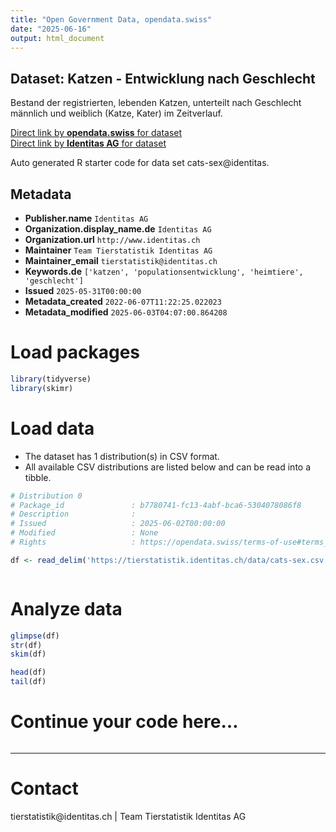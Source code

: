 ```yaml
---
title: "Open Government Data, opendata.swiss"
date: "2025-06-16"
output: html_document
---
```


## Dataset: Katzen - Entwicklung nach Geschlecht

Bestand der registrierten, lebenden Katzen, unterteilt nach Geschlecht männlich und weiblich (Katze, Kater) im Zeitverlauf.

[Direct link by **opendata.swiss** for dataset](https://opendata.swiss/de/dataset/katzen-entwicklung-nach-geschlecht)<br>
[Direct link by **Identitas AG** for dataset](https://tierstatistik.identitas.ch/)

Auto generated R starter code for data set cats-sex@identitas.

## Metadata

- **Publisher.name** `Identitas AG`
- **Organization.display_name.de** `Identitas AG`
- **Organization.url** `http://www.identitas.ch`
- **Maintainer** `Team Tierstatistik Identitas AG`
- **Maintainer_email** `tierstatistik@identitas.ch`
- **Keywords.de** `['katzen', 'populationsentwicklung', 'heimtiere', 'geschlecht']`
- **Issued** `2025-05-31T00:00:00`
- **Metadata_created** `2022-06-07T11:22:25.022023`
- **Metadata_modified** `2025-06-03T04:07:00.864208`


# Load packages

```r

library(tidyverse)
library(skimr)

```

# Load data

-   The dataset has 1 distribution(s) in CSV format.
-   All available CSV distributions are listed below and can be read into a tibble.

```r

# Distribution 0
# Package_id               : b7780741-fc13-4abf-bca6-5304078086f8
# Description              : 
# Issued                   : 2025-06-02T00:00:00
# Modified                 : None
# Rights                   : https://opendata.swiss/terms-of-use#terms_by

df <- read_delim('https://tierstatistik.identitas.ch/data/cats-sex.csv')



```

# Analyze data

```r

glimpse(df)
str(df)
skim(df)

head(df)
tail(df)

```

# Continue your code here...

```r

```

------------------------------------------------------------------------

# Contact

tierstatistik@identitas.ch | Team Tierstatistik Identitas AG
